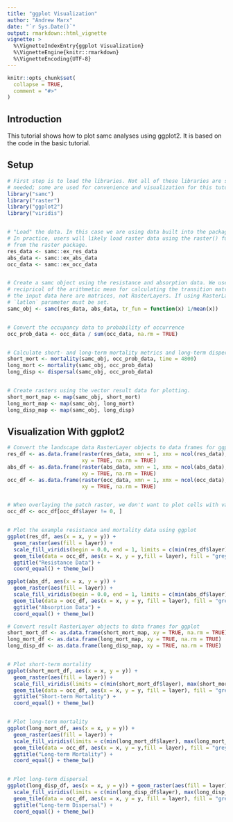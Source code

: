 ```yaml
---
title: "ggplot Visualization"
author: "Andrew Marx"
date: "`r Sys.Date()`"
output: rmarkdown::html_vignette
vignette: >
  %\VignetteIndexEntry{ggplot Visualization}
  %\VignetteEngine{knitr::rmarkdown}
  %\VignetteEncoding{UTF-8}
---
```


```r
knitr::opts_chunk$set(
  collapse = TRUE,
  comment = "#>"
)
```

## Introduction

This tutorial shows how to plot samc analyses using ggplot2. It is based on the code in the basic tutorial.


## Setup

```r
# First step is to load the libraries. Not all of these libraries are stricly
# needed; some are used for convenience and visualization for this tutorial.
library("samc")
library("raster")
library("ggplot2")
library("viridis")


# "Load" the data. In this case we are using data built into the package.
# In practice, users will likely load raster data using the raster() function
# from the raster package.
res_data <- samc::ex_res_data
abs_data <- samc::ex_abs_data
occ_data <- samc::ex_occ_data


# Create a samc object using the resistance and absorption data. We use the 
# recipricol of the arithmetic mean for calculating the transition matrix. Note,
# the input data here are matrices, not RasterLayers. If using RasterLayers, the
# `latlon` parameter must be set.
samc_obj <- samc(res_data, abs_data, tr_fun = function(x) 1/mean(x))


# Convert the occupancy data to probability of occurrence
occ_prob_data <- occ_data / sum(occ_data, na.rm = TRUE)


# Calculate short- and long-term mortality metrics and long-term dispersal
short_mort <- mortality(samc_obj, occ_prob_data, time = 4800)
long_mort <- mortality(samc_obj, occ_prob_data)
long_disp <- dispersal(samc_obj, occ_prob_data)


# Create rasters using the vector result data for plotting.
short_mort_map <- map(samc_obj, short_mort)
long_mort_map <- map(samc_obj, long_mort)
long_disp_map <- map(samc_obj, long_disp)
```


## Visualization With ggplot2

```r
# Convert the landscape data RasterLayer objects to data frames for ggplot
res_df <- as.data.frame(raster(res_data, xmn = 1, xmx = ncol(res_data), ymn = 1, ymx = nrow(res_data)),
                        xy = TRUE, na.rm = TRUE)
abs_df <- as.data.frame(raster(abs_data, xmn = 1, xmx = ncol(abs_data), ymn = 1, ymx = nrow(abs_data)),
                        xy = TRUE, na.rm = TRUE)
occ_df <- as.data.frame(raster(occ_data, xmn = 1, xmx = ncol(occ_data), ymn = 1, ymx = nrow(occ_data)),
                        xy = TRUE, na.rm = TRUE)


# When overlaying the patch raster, we don't want to plot cells with values of 0
occ_df <- occ_df[occ_df$layer != 0, ]  


# Plot the example resistance and mortality data using ggplot
ggplot(res_df, aes(x = x, y = y)) +
  geom_raster(aes(fill = layer)) +
  scale_fill_viridis(begin = 0.0, end = 1, limits = c(min(res_df$layer), max(res_df$layer))) +
  geom_tile(data = occ_df, aes(x = x, y = y,fill = layer), fill = "grey70", color = "grey70") +
  ggtitle("Resistance Data") +
  coord_equal() + theme_bw()

ggplot(abs_df, aes(x = x, y = y)) +
  geom_raster(aes(fill = layer)) +
  scale_fill_viridis(begin = 0.0, end = 1, limits = c(min(abs_df$layer), max(abs_df$layer))) +
  geom_tile(data = occ_df, aes(x = x, y = y, fill = layer), fill = "grey70", color = "grey70") +
  ggtitle("Absorption Data") +
  coord_equal() + theme_bw()
```


```r
# Convert result RasterLayer objects to data frames for ggplot
short_mort_df <- as.data.frame(short_mort_map, xy = TRUE, na.rm = TRUE)
long_mort_df <- as.data.frame(long_mort_map, xy = TRUE, na.rm = TRUE)
long_disp_df <- as.data.frame(long_disp_map, xy = TRUE, na.rm = TRUE)


# Plot short-term mortality
ggplot(short_mort_df, aes(x = x, y = y)) +
  geom_raster(aes(fill = layer)) +
  scale_fill_viridis(limits = c(min(short_mort_df$layer), max(short_mort_df$layer))) +
  geom_tile(data = occ_df, aes(x = x, y = y, fill = layer), fill = "grey70", color = "grey70") +
  ggtitle("Short-term Mortality") +
  coord_equal() + theme_bw()


# Plot long-term mortality
ggplot(long_mort_df, aes(x = x, y = y)) +
  geom_raster(aes(fill = layer)) +
  scale_fill_viridis(limits = c(min(long_mort_df$layer), max(long_mort_df$layer))) +
  geom_tile(data = occ_df, aes(x = x, y = y,fill = layer), fill = "grey70", color = "grey70") +
  ggtitle("Long-term Mortality") +
  coord_equal() + theme_bw()


# Plot long-term dispersal
ggplot(long_disp_df, aes(x = x, y = y)) + geom_raster(aes(fill = layer)) +
  scale_fill_viridis(limits = c(min(long_disp_df$layer), max(long_disp_df$layer))) +
  geom_tile(data = occ_df, aes(x = x, y = y, fill = layer), fill = "grey70", color = "grey70") +
  ggtitle("Long-term Dispersal") +
  coord_equal() + theme_bw()
```
